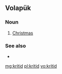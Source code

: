 ==Volapük==

===Noun===
{{head|vo|noun}}

# [[Christmas]]

===See also===
* {{l|vo|kritidazäl}}

[[mg:kritid]]
[[pl:kritid]]
[[vo:kritid]]